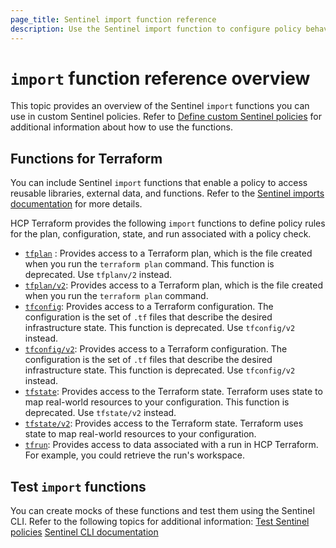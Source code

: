 ```yaml
---
page_title: Sentinel import function reference
description: Use the Sentinel import function to configure policy behaviors in custom Sentinel policies. 
---
```

# `import` function reference overview

This topic provides an overview of the Sentinel `import` functions you can use in custom Sentinel policies. Refer to [Define custom Sentinel policies](/terraform/cloud-docs/policy-enforcement/define-policies/sentinel) for additional information about how to use the functions.

## Functions for Terraform
You can include Sentinel `import` functions that enable a policy to access reusable libraries, external data, and functions. Refer to the [Sentinel imports documentation](sentinel/docs/language/imports/sentinel/docs/language/imports) for more details.

HCP Terraform provides the following `import` functions to define policy rules for the plan, configuration, state, and run associated with a policy check.

- [`tfplan`](/terraform/cloud-docs/policy-enforcement/import-reference/tfplan) : Provides access to a Terraform plan, which is the file created when you run the `terraform plan` command. This function is deprecated. Use `tfplanv/2` instead.
- [`tfplan/v2`](/terraform/cloud-docs/policy-enforcement/import-reference/tfplan-v2): Provides access to a Terraform plan, which is the file created when you run the `terraform plan` command. 
- [`tfconfig`](/terraform/cloud-docs/policy-enforcement/import-reference/tfconfig): Provides access to a Terraform configuration. The configuration is the set of `.tf` files that describe the desired infrastructure state. This function is deprecated. Use `tfconfig/v2` instead.
- [`tfconfig/v2`](/terraform/cloud-docs/policy-enforcement/import-reference/tfconfig-v2): Provides access to a Terraform configuration. The configuration is the set of `.tf` files that describe the desired infrastructure state. This function is deprecated. Use `tfconfig/v2` instead.
- [`tfstate`](/terraform/cloud-docs/policy-enforcement/import-reference/tfstate): Provides access to the Terraform state. Terraform uses state to map real-world resources to your configuration. This function is deprecated. Use `tfstate/v2` instead.
- [`tfstate/v2`](/terraform/cloud-docs/policy-enforcement/import-reference/tfstate-v2): Provides access to the Terraform state. Terraform uses state to map real-world resources to your configuration. 
- [`tfrun`](/terraform/cloud-docs/policy-enforcement/import-reference/tfrun): Provides access to data associated with a run in HCP Terraform. For example, you could retrieve the run's workspace.

## Test `import` functions
You can create mocks of these functions and test them using the Sentinel CLI. Refer to the following topics for additional information:
[Test Sentinel policies](/terraform/cloud-docs/policy-enforcement/test-sentinel)
[Sentinel CLI documentation](/sentinel/docs/commands)
